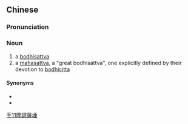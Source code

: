 {{also|摩诃萨埵}}
==Chinese==
{{zh-forms|s=摩诃萨埵}}

===Pronunciation===
{{zh-pron
|m=móhēsàduǒ
|c=mo1 ho1 saat3 do2
|cat=n
}}

===Noun===
{{zh-noun}}

# a [[bodhisattva]]
# a [[mahasattva]], a "great bodhisattva", one explicitly defined by their devotion to [[bodhicitta]]

====Synonyms====
* {{zh-l|菩薩}}
* {{zh-l|菩提薩埵|tr=pútísàduǒ}}

[[Category:zh:Buddhism|手11摩訶薩埵]]
